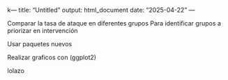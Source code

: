 k---
title: "Untitled"
output: html_document
date: "2025-04-22"
---

Comparar la tasa de ataque en diferentes grupos
Para identificar grupos a priorizar en intervención

Usar paquetes nuevos

Realizar graficos con (ggplot2)


lolazo
